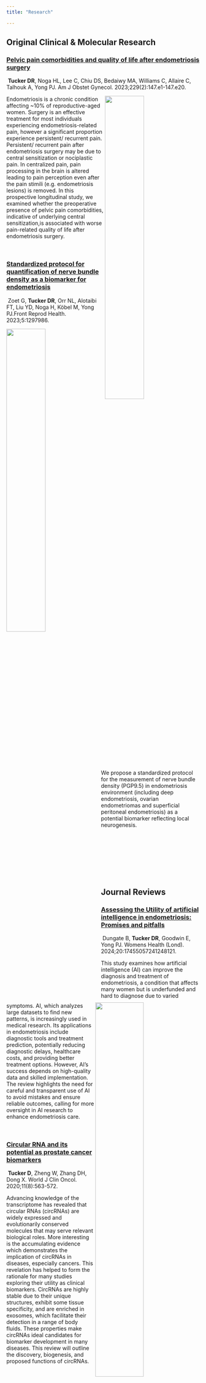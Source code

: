 ```yaml
---
title: "Research"

---
```



## Original Clinical & Molecular Research
### [Pelvic pain comorbidities and quality of life after endometriosis surgery](https://pubmed.ncbi.nlm.nih.gov/37148956/) 
\ **Tucker DR**, Noga HL, Lee C, Chiu DS, Bedaiwy MA, Williams C, Allaire C, Talhouk A, Yong PJ. Am J Obstet Gynecol. 2023;229(2):147.e1-147.e20.
&nbsp;

<img src="ajog_aim1.jpg" style="width:45%; margin-right: 20px" align="right">

Endometriosis is a chronic condition affecting ~10% of reproductive-aged women. Surgery is an effective treatment for most individuals experiencing endometriosis-related pain, however a significant proportion experience persistent/ recurrent pain. Persistent/ recurrent pain after endometriosis surgery may be due to central sensitization or nociplastic pain. In centralized pain, pain processing in the brain is altered leading to pain perception even after the pain stimili (e.g. endometriosis lesions) is removed. In this prospective longitudinal study, we examined whether the preoperative presence of pelvic pain comorbidities, indicative of underlying central sensitization,is associated with worse pain-related quality of life after endometriosis surgery. 

&nbsp;




### [Standardized protocol for quantification of nerve bundle density as a biomarker for endometriosis](https://pubmed.ncbi.nlm.nih.gov/38098984) 
\ Zoet G, **Tucker DR**, Orr NL, Alotaibi FT, Liu YD, Noga H, Köbel M, Yong PJ.Front Reprod Health. 2023;5:1297986.
&nbsp;

<img src="nerve_protocol_image.jpg" style="width:45%; margin-right: 20px" align="left">

We propose a standardized protocol for the measurement of nerve bundle density (PGP9.5) in endometriosis environment (including deep endometriosis, ovarian endometriomas and superficial peritoneal endometriosis) as a potential biomarker reflecting local neurogenesis.

&nbsp;

&nbsp;

&nbsp;

&nbsp;



## Journal Reviews

### [Assessing the Utility of artificial intelligence in endometriosis: Promises and pitfalls](https://journals.sagepub.com/doi/full/10.1177/17455057241248121)
\ Dungate B, **Tucker DR**, Goodwin E, Yong PJ. Womens Health (Lond). 2024;20:17455057241248121.
&nbsp;

<img src="ai_review_image.jpeg" style="width:50%; margin-right: 20px" align="right">

This study examines how artificial intelligence (AI) can improve the diagnosis and treatment of endometriosis, a condition that affects many women but is underfunded and hard to diagnose due to varied symptoms. AI, which analyzes large datasets to find new patterns, is increasingly used in medical research. Its applications in endometriosis include diagnostic tools and treatment prediction, potentially reducing diagnostic delays, healthcare costs, and providing better treatment options. However, AI's success depends on high-quality data and skilled implementation. The review highlights the need for careful and transparent use of AI to avoid mistakes and ensure reliable outcomes, calling for more oversight in AI research to enhance endometriosis care.

&nbsp;



### [Circular RNA and its potential as prostate cancer biomarkers](https://pubmed.ncbi.nlm.nih.gov/32879844)
\ **Tucker D**, Zheng W, Zhang DH, Dong X. World J Clin Oncol. 2020;11(8):563-572.
&nbsp;

<img src="circRNA_image.jpg" style="width:50%; margin-right: 20px" align="left">

Advancing knowledge of the transcriptome has revealed that circular RNAs (circRNAs) are widely expressed and evolutionarily conserved molecules that may serve relevant biological roles. More interesting is the accumulating evidence which demonstrates the implication of circRNAs in diseases, especially cancers. This revelation has helped to form the rationale for many studies exploring their utility as clinical biomarkers. CircRNAs are highly stable due to their unique structures, exhibit some tissue specificity, and are enriched in exosomes, which facilitate their detection in a range of body fluids. These properties make circRNAs ideal candidates for biomarker development in many diseases. This review will outline the discovery, biogenesis, and proposed functions of circRNAs.

&nbsp;

&nbsp;

&nbsp;



